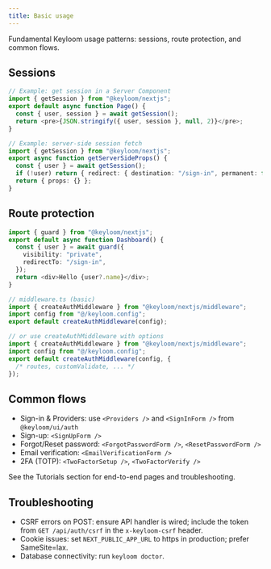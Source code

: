 ```yaml
---
title: Basic usage
---
```



Fundamental Keyloom usage patterns: sessions, route protection, and common flows.

## Sessions

<Tabs>
<Tab value="app-router" title="App Router">

```ts
// Example: get session in a Server Component
import { getSession } from "@keyloom/nextjs";
export default async function Page() {
  const { user, session } = await getSession();
  return <pre>{JSON.stringify({ user, session }, null, 2)}</pre>;
}
```

</Tab>
<Tab value="pages-router" title="Pages Router">

```ts
// Example: server-side session fetch
import { getSession } from "@keyloom/nextjs";
export async function getServerSideProps() {
  const { user } = await getSession();
  if (!user) return { redirect: { destination: "/sign-in", permanent: false } };
  return { props: {} };
}
```

</Tab>
</Tabs>

## Route protection

<Tabs>
<Tab value="app-router-guard" title="App Router (guard)">

```ts
import { guard } from "@keyloom/nextjs";
export default async function Dashboard() {
  const { user } = await guard({
    visibility: "private",
    redirectTo: "/sign-in",
  });
  return <div>Hello {user?.name}</div>;
}
```

</Tab>
<Tab value="middleware" title="Middleware">

```ts
// middleware.ts (basic)
import { createAuthMiddleware } from "@keyloom/nextjs/middleware";
import config from "@/keyloom.config";
export default createAuthMiddleware(config);
```

```ts
// or use createAuthMiddleware with options
import { createAuthMiddleware } from "@keyloom/nextjs/middleware";
import config from "@/keyloom.config";
export default createAuthMiddleware(config, {
  /* routes, customValidate, ... */
});
```

</Tab>
</Tabs>

## Common flows

- Sign-in & Providers: use `<Providers />` and `<SignInForm />` from `@keyloom/ui/auth`
- Sign-up: `<SignUpForm />`
- Forgot/Reset password: `<ForgotPasswordForm />`, `<ResetPasswordForm />`
- Email verification: `<EmailVerificationForm />`
- 2FA (TOTP): `<TwoFactorSetup />`, `<TwoFactorVerify />`

See the Tutorials section for end-to-end pages and troubleshooting.

## Troubleshooting

- CSRF errors on POST: ensure API handler is wired; include the token from `GET /api/auth/csrf` in the `x-keyloom-csrf` header.
- Cookie issues: set `NEXT_PUBLIC_APP_URL` to https in production; prefer SameSite=lax.
- Database connectivity: run `keyloom doctor`.
